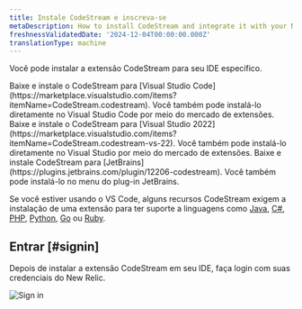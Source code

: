 ```yaml
---
title: Instale CodeStream e inscreva-se
metaDescription: How to install CodeStream and integrate it with your New Relic account.
freshnessValidatedDate: '2024-12-04T00:00:00.000Z'
translationType: machine
---
```


Você pode instalar a extensão CodeStream para seu IDE específico.

<CollapserGroup>
  <Collapser className="freq-link" id="vscode" title="Código do Visual Studio">
    Baixe e instale o CodeStream para [Visual Studio Code](https://marketplace.visualstudio.com/items?itemName=CodeStream.codestream). Você também pode instalá-lo diretamente no Visual Studio Code por meio do mercado de extensões.
  </Collapser>

  <Collapser className="freq-link" id="visual-studio" title="Visual Studio">
    Baixe e instale o CodeStream para [Visual Studio 2022](https://marketplace.visualstudio.com/items?itemName=CodeStream.codestream-vs-22). Você também pode instalá-lo diretamente no Visual Studio por meio do mercado de extensões.
  </Collapser>

  <Collapser className="freq-link" id="jetbrains" title="JetBrains">
    Baixe e instale CodeStream para [JetBrains](https://plugins.jetbrains.com/plugin/12206-codestream). Você também pode instalá-lo no menu do plug-in JetBrains.
  </Collapser>
</CollapserGroup>

Se você estiver usando o VS Code, alguns recursos CodeStream exigem a instalação de uma extensão para ter suporte a linguagens como [Java](https://marketplace.visualstudio.com/items?itemName=redhat.java), [C#](https://marketplace.visualstudio.com/items?itemName=ms-dotnettools.csharp), [PHP](https://marketplace.visualstudio.com/items?itemName=bmewburn.vscode-intelephense-client), [Python](https://marketplace.visualstudio.com/items?itemName=ms-python.python), [Go](https://marketplace.visualstudio.com/items?itemName=golang.go) ou [Ruby](https://marketplace.visualstudio.com/items?itemName=Shopify.ruby-lsp).

## Entrar [#signin]

Depois de instalar a extensão CodeStream em seu IDE, faça login com suas credenciais do New Relic.

<img title="Sign in" alt="Sign in" src="/images/codestream_screenshot-crop_sign-in.webp" />